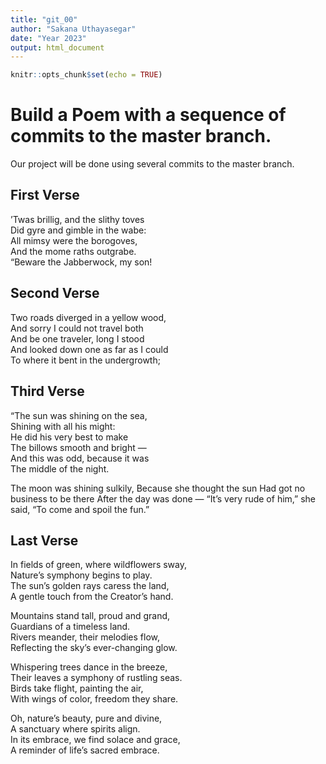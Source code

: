 ```yaml
---
title: "git_00"
author: "Sakana Uthayasegar"
date: "Year 2023"
output: html_document
---
```


```r
knitr::opts_chunk$set(echo = TRUE)
```
# Build a Poem with a sequence of commits to the master branch.
Our project will be done using several commits to the master branch.
<!-- Do not modify or change any text in "!--" bracketed areas such as this --- these are instructions to
you, if you change any of this the git program will notice it and compromise your git merging strategy !-->

## First Verse 
’Twas brillig, and the slithy toves  
      Did gyre and gimble in the wabe:  
All mimsy were the borogoves,  
      And the mome raths outgrabe.  
“Beware the Jabberwock, my son!  

## Second Verse
Two roads diverged in a yellow wood,  
And sorry I could not travel both  
And be one traveler, long I stood  
And looked down one as far as I could  
To where it bent in the undergrowth;  


## Third Verse
"The sun was shining on the sea,  
      Shining with all his might:  
He did his very best to make  
      The billows smooth and bright —  
And this was odd, because it was  
      The middle of the night.  

The moon was shining sulkily,
      Because she thought the sun
Had got no business to be there
      After the day was done —
"It's very rude of him," she said,
      "To come and spoil the fun."

## Last Verse
In fields of green, where wildflowers sway,  
Nature's symphony begins to play.  
The sun's golden rays caress the land,  
A gentle touch from the Creator's hand.  

Mountains stand tall, proud and grand,  
Guardians of a timeless land.  
Rivers meander, their melodies flow,  
Reflecting the sky's ever-changing glow.  

Whispering trees dance in the breeze,  
Their leaves a symphony of rustling seas.  
Birds take flight, painting the air,  
With wings of color, freedom they share.  

Oh, nature's beauty, pure and divine,  
A sanctuary where spirits align.  
In its embrace, we find solace and grace,  
A reminder of life's sacred embrace.  

